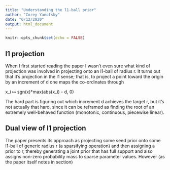 ```yaml
---
title: "Understanding the l1-ball prior"
author: "Corey Yanofsky"
date: "6/12/2020"
output: html_document
---
```


```r
knitr::opts_chunk$set(echo = FALSE)
```

## l1 projection

When I first started reading the paper I wasn't even sure what kind of projection was involved in projecting onto an l1-ball of radius r. It turns out that it's projection in the l1 sense; that is, to project a point toward the origin by an increment of d one maps the co-ordinates through

x_i ↦ sgn(x)*max(abs(x_i) - d, 0)

The hard part is figuring out which increment d achieves the target r, but it's not actually that hard, since it can be reframed as finding the root of an extremely well-behaved function (monotonic, continuous, piecewise linear). 

## Dual view of l1 projection

The paper presents its approach as projecting some seed prior onto some l1-ball of generic radius r (a sparsifying operation) and then assigning a prior to r, thereby generating a joint prior that has full support and also assigns non-zero probability mass to sparse parameter values. However (as the paper itself notes in section)
